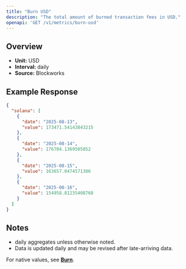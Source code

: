```yaml
---
title: "Burn USD"
description: "The total amount of burned transaction fees in USD."
openapi: 'GET /v1/metrics/burn-usd'
---
```


## Overview

- **Unit:** USD
- **Interval:** daily
- **Source:** Blockworks

## Example Response

```json
{
  "solana": [
    {
      "date": "2025-08-13",
      "value": 173471.54143843215
    },
    {
      "date": "2025-08-14",
      "value": 176704.1369505852
    },
    {
      "date": "2025-08-15",
      "value": 163657.0474571386
    },
    {
      "date": "2025-08-16",
      "value": 154958.81235408768
    }
  ]
}
```

## Notes
- daily aggregates unless otherwise noted.
- Data is updated daily and may be revised after late-arriving data.


<Note>For native values, see **[Burn](./burn)**.</Note>